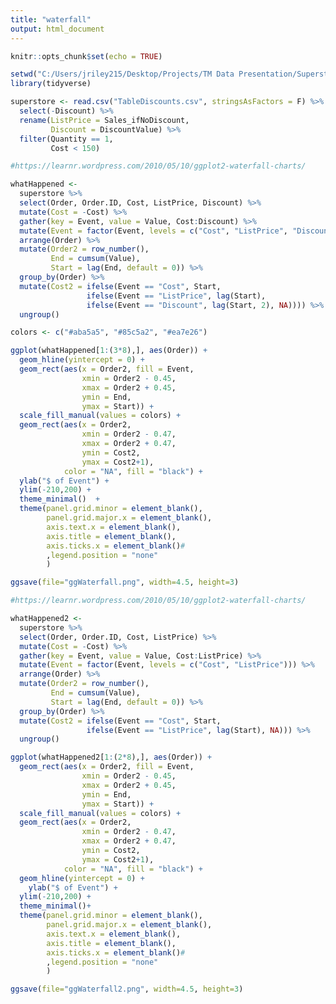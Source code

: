 ```yaml
---
title: "waterfall"
output: html_document
---
```


```r
knitr::opts_chunk$set(echo = TRUE)
```

```r
setwd("C:/Users/jriley215/Desktop/Projects/TM Data Presentation/Superstore")
library(tidyverse)

superstore <- read.csv("TableDiscounts.csv", stringsAsFactors = F) %>% 
  select(-Discount) %>% 
  rename(ListPrice = Sales_ifNoDiscount,
         Discount = DiscountValue) %>% 
  filter(Quantity == 1,
         Cost < 150)
```

```r
#https://learnr.wordpress.com/2010/05/10/ggplot2-waterfall-charts/

whatHappened <- 
  superstore %>% 
  select(Order, Order.ID, Cost, ListPrice, Discount) %>%
  mutate(Cost = -Cost) %>% 
  gather(key = Event, value = Value, Cost:Discount) %>% 
  mutate(Event = factor(Event, levels = c("Cost", "ListPrice", "Discount"))) %>% 
  arrange(Order) %>% 
  mutate(Order2 = row_number(),
         End = cumsum(Value), 
         Start = lag(End, default = 0)) %>% 
  group_by(Order) %>% 
  mutate(Cost2 = ifelse(Event == "Cost", Start, 
                 ifelse(Event == "ListPrice", lag(Start),
                 ifelse(Event == "Discount", lag(Start, 2), NA)))) %>% 
  ungroup()
```

```r

colors <- c("#aba5a5", "#85c5a2", "#ea7e26")

ggplot(whatHappened[1:(3*8),], aes(Order)) + 
  geom_hline(yintercept = 0) +
  geom_rect(aes(x = Order2, fill = Event,
                xmin = Order2 - 0.45, 
                xmax = Order2 + 0.45, 
                ymin = End, 
                ymax = Start)) +
  scale_fill_manual(values = colors) +
  geom_rect(aes(x = Order2,
                xmin = Order2 - 0.47, 
                xmax = Order2 + 0.47, 
                ymin = Cost2,
                ymax = Cost2+1), 
            color = "NA", fill = "black") + 
  ylab("$ of Event") +
  ylim(-210,200) +
  theme_minimal()  +
  theme(panel.grid.minor = element_blank(),
        panel.grid.major.x = element_blank(),
        axis.text.x = element_blank(),
        axis.title = element_blank(),
        axis.ticks.x = element_blank()#
        ,legend.position = "none"
        )

ggsave(file="ggWaterfall.png", width=4.5, height=3)
```


```r
#https://learnr.wordpress.com/2010/05/10/ggplot2-waterfall-charts/

whatHappened2 <- 
  superstore %>% 
  select(Order, Order.ID, Cost, ListPrice) %>%
  mutate(Cost = -Cost) %>% 
  gather(key = Event, value = Value, Cost:ListPrice) %>% 
  mutate(Event = factor(Event, levels = c("Cost", "ListPrice"))) %>% 
  arrange(Order) %>% 
  mutate(Order2 = row_number(),
         End = cumsum(Value), 
         Start = lag(End, default = 0)) %>% 
  group_by(Order) %>% 
  mutate(Cost2 = ifelse(Event == "Cost", Start, 
                 ifelse(Event == "ListPrice", lag(Start), NA))) %>% 
  ungroup()
```

```r

ggplot(whatHappened2[1:(2*8),], aes(Order)) + 
  geom_rect(aes(x = Order2, fill = Event,
                xmin = Order2 - 0.45, 
                xmax = Order2 + 0.45, 
                ymin = End, 
                ymax = Start)) +
  scale_fill_manual(values = colors) +
  geom_rect(aes(x = Order2,
                xmin = Order2 - 0.47, 
                xmax = Order2 + 0.47, 
                ymin = Cost2,
                ymax = Cost2+1), 
            color = "NA", fill = "black") + 
  geom_hline(yintercept = 0) +
    ylab("$ of Event") +
  ylim(-210,200) +
  theme_minimal()+
  theme(panel.grid.minor = element_blank(),
        panel.grid.major.x = element_blank(),
        axis.text.x = element_blank(),
        axis.title = element_blank(),
        axis.ticks.x = element_blank()#
        ,legend.position = "none"
        )

ggsave(file="ggWaterfall2.png", width=4.5, height=3)
```
